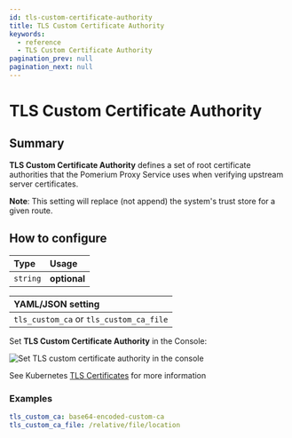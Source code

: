 ```yaml
---
id: tls-custom-certificate-authority
title: TLS Custom Certificate Authority
keywords:
  - reference
  - TLS Custom Certificate Authority
pagination_prev: null
pagination_next: null
---
```



# TLS Custom Certificate Authority

## Summary

**TLS Custom Certificate Authority** defines a set of root certificate authorities that the Pomerium Proxy Service uses when verifying upstream server certificates.

**Note**: This setting will replace (not append) the system's trust store for a given route.

## How to configure

| **Type** | **Usage**    |
| :------- | :----------- |
| `string` | **optional** |

<Tabs>
<TabItem value="Core" label="Core">

| **YAML**/**JSON** setting               |
| :-------------------------------------- |
| `tls_custom_ca` or `tls_custom_ca_file` |

</TabItem>
<TabItem value="Enterprise" label="Enterprise">

Set **TLS Custom Certificate Authority** in the Console:

![Set TLS custom certificate authority in the console](../img/routes/tls/route-tls-settings.png)

</TabItem>
<TabItem value="Kubernetes" label="Kubernetes">

See Kubernetes [TLS Certificates](/docs/deploying/k8s/ingress#tls-certificates) for more information

</TabItem>
</Tabs>

### Examples

```yaml
tls_custom_ca: base64-encoded-custom-ca
tls_custom_ca_file: /relative/file/location
```
